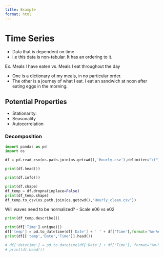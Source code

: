 ```yaml
---
title: Example
format: html
---
```


# Time Series
- Data that is dependent on time
- i.e this data is non-tabular. It has an ordering to it.


<p> Ex. Meals I have eaten vs. Meals I eat throughout the day </p>
- One is a dictionary of my meals, in no particular order.
- The other is a journey of what I eat. I eat an sandwich at noon after eating eggs in the morning.

<!-- ## Technical Definition -->
<!-- $$ y_{t} = e_{t}*y_{t-1} $$ -->

## Potential Properties
- Stationarity: 
- Seasonality
- Autocorrelation

### Decomposition

```python
import pandas as pd
import os 

df = pd.read_csv(os.path.join(os.getcwd(),'Hourly.csv'),delimiter="\t")

```

```python
print(df.head())
```

```python
print(df.info())
```

```python
print(df.shape)
df_temp = df.dropna(inplace=False)
print(df_temp.shape)
df_temp.to_csv(os.path.join(os.getcwd(),'Hourly_clean.csv'))
```

Will waves need to be normalized?
- Scale e06 vs e02
```python
print(df_temp.describe())
```


```python
print(df['Time'].unique())
df['temp'] = pd.to_datetime(df['Date'] + ' ' + df['Time'],format='%m-%d-%Y/%H:%M')
print(df[['temp','Date','Time']].head())
```

```python
# df['datetime'] = pd.to_datetime(df['Date'] + df['Time'], format='%m-%d-%Y%H:%M')
# print(df.head())
```
